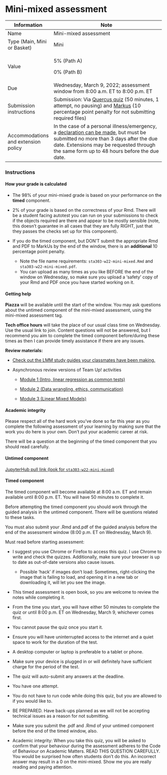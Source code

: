 # Mini-mixed assessment

+-------------------------------------+---------------------------------------------------------------------------------------------------------------------------------------------------------------------------------------------------------------------------------------------------------------------------------------------------------------------------------------------------------------------+
| Information                         | Note                                                                                                                                                                                                                                                                                                                                                                |
+=====================================+=====================================================================================================================================================================================================================================================================================================================================================================+
| Name                                | Mini-mixed assessment                                                                                                                                                                                                                                                                                                                                               |
+-------------------------------------+---------------------------------------------------------------------------------------------------------------------------------------------------------------------------------------------------------------------------------------------------------------------------------------------------------------------------------------------------------------------+
| Type (Main, Mini or Basket)         | Mini                                                                                                                                                                                                                                                                                                                                                                |
+-------------------------------------+---------------------------------------------------------------------------------------------------------------------------------------------------------------------------------------------------------------------------------------------------------------------------------------------------------------------------------------------------------------------+
| Value                               | 5% (Path A)                                                                                                                                                                                                                                                                                                                                                         |
|                                     |                                                                                                                                                                                                                                                                                                                                                                     |
|                                     | 0% (Path B)                                                                                                                                                                                                                                                                                                                                                         |
+-------------------------------------+---------------------------------------------------------------------------------------------------------------------------------------------------------------------------------------------------------------------------------------------------------------------------------------------------------------------------------------------------------------------+
| Due                                 | Wednesday, March 9, 2022; assessment window from 8:00 a.m. ET to 8:00 p.m. ET                                                                                                                                                                                                                                                                                       |
+-------------------------------------+---------------------------------------------------------------------------------------------------------------------------------------------------------------------------------------------------------------------------------------------------------------------------------------------------------------------------------------------------------------------+
| Submission instructions             | Submission: Via [Quercus quiz](https://q.utoronto.ca/courses/253305/quizzes/237353) (50 minutes, 1 attempt, no pausing) and [Markus](https://markus-ds.teach.cs.toronto.edu/) (10 percentage point penalty for not submitting required files)                                                                                                                       |
+-------------------------------------+---------------------------------------------------------------------------------------------------------------------------------------------------------------------------------------------------------------------------------------------------------------------------------------------------------------------------------------------------------------------+
| Accommodations and extension policy | In the case of a personal illness/emergency, a [declaration can be made,](https://forms.office.com/Pages/ResponsePage.aspx?id=JsKqeAMvTUuQN7RtVsVSEOKHUU3SzAJJhmOKjJhDWEpUNTFDSzhZTFlXUzVYMVlNM1FEUTRZMkVWOC4u) but must be submitted no more than 3 days after the due date. Extensions may be requested through the same form up to 48 hours before the due date. |
+-------------------------------------+---------------------------------------------------------------------------------------------------------------------------------------------------------------------------------------------------------------------------------------------------------------------------------------------------------------------------------------------------------------------+

### Instructions

#### How your grade is calculated

-   The 98% of your mini-mixed grade is based on your performance on the **timed** component.

-   2% of your grade is based on the correctness of your Rmd. There will be a student facing autotest you can run on your submissions to check if the objects required are there and appear to be mostly sensible (note, this doesn't guarantee in all cases that they are fully RIGHT, just that they passes the checks set up for this component).

-   If you do the timed component, but DON'T submit the appropriate Rmd and PDF to MarkUs by the end of the window, there is an **additional** 10 percentage point penalty.

    -   Note the file name requirements: `sta303-w22-mini-mixed.Rmd` and `sta303-w22-mini-mixed.pdf`.
    -   You can upload as many times as you like BEFORE the end of the window on Wednesday, so make sure you upload a 'safety' copy of your Rmd and PDF once you have started working on it.

#### Getting help

**Piazza** will be available until the start of the window. You may ask questions about the untimed component of the mini-mixed assessment, using the mini-mixed assessment tag.

**Tech office hours** will take the place of our usual class time on Wednesday. Use the usual link to join. Content questions will not be answered, but I recommend you aim to complete the timed component before/during these times as then I can provide timely assistance if there are any issues.

**Review materials:**

-   [Check out the LMM study guides your classmates have been making.](https://q.utoronto.ca/courses/253305/discussion_topics/1637653)

-   Asynchronous review versions of Team Up! activities

    -   [Module 1 (Intro, linear regression as common tests)](https://jupyter.utoronto.ca/hub/user-redirect/git-pull?repo=https%3A%2F%2Fgithub.com%2Fsta303-bolton%2Fsta303-w22-activities&urlpath=shiny%2Fsta303-w22-activities%2Finst%2Ftutorials%2Fsta303_m1_teamup_asynch%2FSTA303_m1_teamup_synch.Rmd&branch=master)

    -   [Module 2 (Data wrangling, ethics, communication)](https://jupyter.utoronto.ca/user/4d5187e2-ccd2-4902-8663-8a8c9843584a/git-pull?repo=https%3A%2F%2Fgithub.com%2Fsta303-bolton%2Fsta303-w22-activities&urlpath=shiny%2Fsta303-w22-activities%2Finst%2Ftutorials%2Fsta303_m2_teamup_asynch%2FSTA303_m2_teamup_asynch.Rmd&branch=master)

    -   [Module 3 (Linear Mixed Models)](https://jupyter.utoronto.ca/hub/user-redirect/git-pull?repo=https%3A%2F%2Fgithub.com%2Fsta303-bolton%2Fsta303-w22-activities&urlpath=shiny%2Fsta303-w22-activities%2Finst%2Ftutorials%2Fsta303_m3_teamup_asynch%2FSTA303_m3_teamup_asynch.Rmd&branch=master)

#### Academic integrity

Please respect all of the hard work you've done so far this year as you complete the following assessment of your learning by making sure that the work you do here is your own. Don't put your academic career at risk.

There will be a question at the beginning of the timed component that you should read carefully.

#### Untimed component

[JupyterHub pull link (look for `sta303-w22-mini-mixed`)](https://jupyter.utoronto.ca/hub/user-redirect/git-pull?repo=https%3A%2F%2Fgithub.com%2Fsta303-bolton%2Fsta303-w22-mini-mixed&urlpath=rstudio%2F)

#### Timed component

The timed component will become available at 8:00 a.m. ET and remain available until 8:00 p.m. ET. You will have 50 minutes to complete it.

Before attempting the timed component you should work through the guided analysis in the untimed component. There will be questions related to these tasks.

You must also submit your .Rmd and.pdf of the guided analysis before the end of the assessment window (8:00 p.m. ET on Wednesday, March 9).

Must read before starting assessment:

-   I suggest you use Chrome or Firefox to access this quiz. I use Chrome to write and check the quizzes. Additionally, make sure your browser is up to date as out-of-date versions also cause issues.

    -   Possible 'hack' if images don't load: Sometimes, right-clicking the image that is failing to load, and opening it in a new tab or downloading it, will let you see the image.

-   This timed assessment is open book, so you are welcome to review the notes while completing it.

-   From the time you start, you will have either 50 minutes to complete the quiz or until 8:00 p.m. ET on Wednesday, March 9, whichever comes first.

-   You cannot pause the quiz once you start it.

-   Ensure you will have uninterrupted access to the internet and a quiet space to work for the duration of the test.

-   A desktop computer or laptop is preferable to a tablet or phone.

-   Make sure your device is plugged in or will definitely have sufficient charge for the period of the test.

-   The quiz will auto-submit any answers at the deadline.

-   You have one attempt.

-   You do not have to run code while doing this quiz, but you are allowed to if you would like to.

-   BE PREPARED. Have back-ups planned as we will not be accepting technical issues as a reason for not submitting.

-   Make sure you submit the .pdf and .Rmd of your untimed component before the end of the timed window, also.

-   Academic integrity: When you take this quiz, you will be asked to confirm that your behaviour during the assessment adheres to the Code of Behaviour on Academic Matters. READ THIS QUESTION CAREFULLY. You would be surprised how often students don't do this. An incorrect answer may result in a 0 on the mini-mixed. Show me you are really reading and paying attention.
